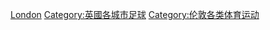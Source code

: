 [[Category:英格蘭各郡足球|London]]
[[Category:英國各城市足球|Category:英國各城市足球]]
[[Category:伦敦各类体育运动|Category:伦敦各类体育运动]]
